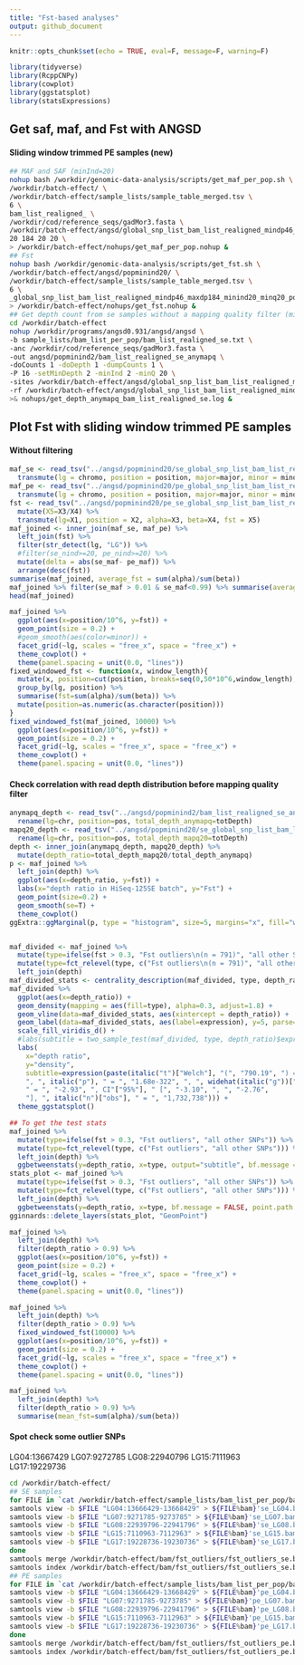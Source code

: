 ```yaml
---
title: "Fst-based analyses"
output: github_document
---
```


```r
knitr::opts_chunk$set(echo = TRUE, eval=F, message=F, warning=F)
```

```r
library(tidyverse)
library(RcppCNPy)
library(cowplot)
library(ggstatsplot)
library(statsExpressions)
```

## Get saf, maf, and Fst with ANGSD

#### Sliding window trimmed PE samples (new)

```bash
## MAF and SAF (minInd=20)
nohup bash /workdir/genomic-data-analysis/scripts/get_maf_per_pop.sh \
/workdir/batch-effect/ \
/workdir/batch-effect/sample_lists/sample_table_merged.tsv \
6 \
bam_list_realigned_ \
/workdir/cod/reference_seqs/gadMor3.fasta \
/workdir/batch-effect/angsd/global_snp_list_bam_list_realigned_mindp46_maxdp184_minind20_minq20.txt \
20 184 20 20 \
> /workdir/batch-effect/nohups/get_maf_per_pop.nohup &
## Fst
nohup bash /workdir/genomic-data-analysis/scripts/get_fst.sh \
/workdir/batch-effect/angsd/popminind20/ \
/workdir/batch-effect/sample_lists/sample_table_merged.tsv \
6 \
_global_snp_list_bam_list_realigned_mindp46_maxdp184_minind20_minq20_popminind20 \
> /workdir/batch-effect/nohups/get_fst.nohup &
## Get depth count from se samples without a mapping quality filter (minInd=2)
cd /workdir/batch-effect
nohup /workdir/programs/angsd0.931/angsd/angsd \
-b sample_lists/bam_list_per_pop/bam_list_realigned_se.txt \
-anc /workdir/cod/reference_seqs/gadMor3.fasta \
-out angsd/popminind2/bam_list_realigned_se_anymapq \
-doCounts 1 -doDepth 1 -dumpCounts 1 \
-P 16 -setMinDepth 2 -minInd 2 -minQ 20 \
-sites /workdir/batch-effect/angsd/global_snp_list_bam_list_realigned_mindp46_maxdp184_minind20_minq20.txt \
-rf /workdir/batch-effect/angsd/global_snp_list_bam_list_realigned_mindp46_maxdp184_minind20_minq20.chrs \
>& nohups/get_depth_anymapq_bam_list_realigned_se.log &
```


## Plot Fst with sliding window trimmed PE samples

#### Without filtering

```r
maf_se <- read_tsv("../angsd/popminind20/se_global_snp_list_bam_list_realigned_mindp46_maxdp184_minind20_minq20_popminind20.mafs.gz") %>%
  transmute(lg = chromo, position = position, major=major, minor = minor, se_maf = knownEM, se_nind=nInd)
maf_pe <- read_tsv("../angsd/popminind20/pe_global_snp_list_bam_list_realigned_mindp46_maxdp184_minind20_minq20_popminind20.mafs.gz")%>%
  transmute(lg = chromo, position = position, major=major, minor = minor, pe_maf = knownEM, pe_nind=nInd)
fst <- read_tsv("../angsd/popminind20/pe_se_global_snp_list_bam_list_realigned_mindp46_maxdp184_minind20_minq20_popminind20.alpha_beta.txt", col_names = F) %>%
  mutate(X5=X3/X4) %>%
  transmute(lg=X1, position = X2, alpha=X3, beta=X4, fst = X5)
maf_joined <- inner_join(maf_se, maf_pe) %>%
  left_join(fst) %>%
  filter(str_detect(lg, "LG")) %>%
  #filter(se_nind>=20, pe_nind>=20) %>%
  mutate(delta = abs(se_maf- pe_maf)) %>%
  arrange(desc(fst))
summarise(maf_joined, average_fst = sum(alpha)/sum(beta))
maf_joined %>% filter(se_maf > 0.01 & se_maf<0.99) %>% summarise(average_fst = sum(alpha)/sum(beta))
head(maf_joined)
```

```r
maf_joined %>%
  ggplot(aes(x=position/10^6, y=fst)) +
  geom_point(size = 0.2) +
  #geom_smooth(aes(color=minor)) +
  facet_grid(~lg, scales = "free_x", space = "free_x") +
  theme_cowplot() +
  theme(panel.spacing = unit(0.0, "lines"))
fixed_windowed_fst <- function(x, window_length){
  mutate(x, position=cut(position, breaks=seq(0,50*10^6,window_length), labels=seq(window_length/2,50*10^6-window_length/2,window_length))) %>%
  group_by(lg, position) %>%
  summarise(fst=sum(alpha)/sum(beta)) %>%
  mutate(position=as.numeric(as.character(position)))
}
fixed_windowed_fst(maf_joined, 10000) %>%
  ggplot(aes(x=position/10^6, y=fst)) +
  geom_point(size = 0.2) +
  facet_grid(~lg, scales = "free_x", space = "free_x") +
  theme_cowplot() +
  theme(panel.spacing = unit(0.0, "lines"))
```

#### Check correlation with read depth distribution before mapping quality filter

```r
anymapq_depth <- read_tsv("../angsd/popminind2/bam_list_realigned_se_anymapq.pos.gz") %>%
  rename(lg=chr, position=pos, total_depth_anymapq=totDepth)
mapq20_depth <- read_tsv("../angsd/popminind20/se_global_snp_list_bam_list_realigned_mindp46_maxdp184_minind20_minq20_popminind20.pos.gz") %>%
  rename(lg=chr, position=pos, total_depth_mapq20=totDepth)
depth <- inner_join(anymapq_depth, mapq20_depth) %>%
  mutate(depth_ratio=total_depth_mapq20/total_depth_anymapq)
p <- maf_joined %>%
  left_join(depth) %>%
  ggplot(aes(x=depth_ratio, y=fst)) +
  labs(x="depth ratio in HiSeq-125SE batch", y="Fst") +
  geom_point(size=0.2) +
  geom_smooth(se=T) +
  theme_cowplot()
ggExtra::ggMarginal(p, type = "histogram", size=5, margins="x", fill="white")


maf_divided <- maf_joined %>%
  mutate(type=ifelse(fst > 0.3, "Fst outliers\n(n = 791)", "all other SNPs\n(n=1,731,947)")) %>%
  mutate(type=fct_relevel(type, c("Fst outliers\n(n = 791)", "all other SNPs\n(n=1,731,947)"))) %>%
  left_join(depth) 
maf_divided_stats <- centrality_description(maf_divided, type, depth_ratio)
maf_divided %>%
  ggplot(aes(x=depth_ratio)) +
  geom_density(mapping = aes(fill=type), alpha=0.3, adjust=1.8) +
  geom_vline(data=maf_divided_stats, aes(xintercept = depth_ratio)) +
  geom_label(data=maf_divided_stats, aes(label=expression), y=5, parse=TRUE) +
  scale_fill_viridis_d() +
  #labs(subtitle = two_sample_test(maf_divided, type, depth_ratio)$expression[[1]])
  labs(
    x="depth ratio",
    y="density",
    subtitle=expression(paste(italic("t")["Welch"], "(", "790.19", ") = ", "-65.72", 
    ", ", italic("p"), " = ", "1.68e-322", ", ", widehat(italic("g"))["Hedges"], 
    " = ", "-2.93", ", CI"["95%"], " [", "-3.10", ", ", "-2.76", 
    "], ", italic("n")["obs"], " = ", "1,732,738"))) +
  theme_ggstatsplot() 
```

```r
## To get the test stats
maf_joined %>%
  mutate(type=ifelse(fst > 0.3, "Fst outliers", "all other SNPs")) %>%
  mutate(type=fct_relevel(type, c("Fst outliers", "all other SNPs"))) %>%
  left_join(depth) %>%
  ggbetweenstats(y=depth_ratio, x=type, output="subtitle", bf.message = FALSE)
stats_plot <- maf_joined %>%
  mutate(type=ifelse(fst > 0.3, "Fst outliers", "all other SNPs")) %>%
  mutate(type=fct_relevel(type, c("Fst outliers", "all other SNPs"))) %>%
  left_join(depth) %>%
  ggbetweenstats(y=depth_ratio, x=type, bf.message = FALSE, point.path = FALSE)
gginnards::delete_layers(stats_plot, "GeomPoint")
```

```r
maf_joined %>%
  left_join(depth) %>%
  filter(depth_ratio > 0.9) %>%
  ggplot(aes(x=position/10^6, y=fst)) +
  geom_point(size = 0.2) +
  facet_grid(~lg, scales = "free_x", space = "free_x") +
  theme_cowplot() +
  theme(panel.spacing = unit(0.0, "lines"))

maf_joined %>%
  left_join(depth) %>%
  filter(depth_ratio > 0.9) %>%
  fixed_windowed_fst(10000) %>%
  ggplot(aes(x=position/10^6, y=fst)) +
  geom_point(size = 0.2) +
  facet_grid(~lg, scales = "free_x", space = "free_x") +
  theme_cowplot() +
  theme(panel.spacing = unit(0.0, "lines"))

maf_joined %>%
  left_join(depth) %>% 
  filter(depth_ratio > 0.9) %>%
  summarise(mean_fst=sum(alpha)/sum(beta))
```


#### Spot check some outlier SNPs

LG04:13667429
LG07:9272785
LG08:22940796
LG15:7111963
LG17:19229736

```bash
cd /workdir/batch-effect/
## SE samples
for FILE in `cat /workdir/batch-effect/sample_lists/bam_list_per_pop/bam_list_realigned_se.txt`; do 
samtools view -b $FILE "LG04:13666429-13668429" > ${FILE%bam}'se_LG04.bam'
samtools view -b $FILE "LG07:9271785-9273785" > ${FILE%bam}'se_LG07.bam'
samtools view -b $FILE "LG08:22939796-22941796" > ${FILE%bam}'se_LG08.bam'
samtools view -b $FILE "LG15:7110963-7112963" > ${FILE%bam}'se_LG15.bam'
samtools view -b $FILE "LG17:19228736-19230736" > ${FILE%bam}'se_LG17.bam'
done
samtools merge /workdir/batch-effect/bam/fst_outliers/fst_outliers_se.bam /workdir/batch-effect/bam/*se_LG??.bam
samtools index /workdir/batch-effect/bam/fst_outliers/fst_outliers_se.bam
## PE samples
for FILE in `cat /workdir/batch-effect/sample_lists/bam_list_per_pop/bam_list_realigned_pe.txt`; do 
samtools view -b $FILE "LG04:13666429-13668429" > ${FILE%bam}'pe_LG04.bam'
samtools view -b $FILE "LG07:9271785-9273785" > ${FILE%bam}'pe_LG07.bam'
samtools view -b $FILE "LG08:22939796-22941796" > ${FILE%bam}'pe_LG08.bam'
samtools view -b $FILE "LG15:7110963-7112963" > ${FILE%bam}'pe_LG15.bam'
samtools view -b $FILE "LG17:19228736-19230736" > ${FILE%bam}'pe_LG17.bam'
done
samtools merge /workdir/batch-effect/bam/fst_outliers/fst_outliers_pe.bam /workdir/batch-effect/bam/*pe_LG??.bam
samtools index /workdir/batch-effect/bam/fst_outliers/fst_outliers_pe.bam
```